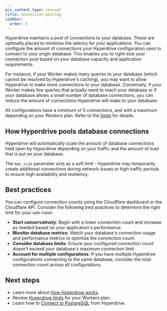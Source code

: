 ```yaml
---
pcx_content_type: concept
title: Connection pooling
sidebar:
  order: 5
---
```


Hyperdrive maintains a pool of connections to your database. These are optimally placed to minimize the latency for your applications. You can configure
the amount of connections your Hyperdrive configuration uses to connect to your origin database. This enables you to right-size your connection pool based on your database capacity and application requirements.

For instance, if your Worker makes many queries to your database (which cannot be resolved by Hyperdrive's caching), you may want to allow Hyperdrive to make more connections to your database.
Conversely, if your Worker makes few queries that actually need to reach your database or if your database allows a small number of database connections, you can reduce the amount of connections Hyperdrive will make to your database.

All configurations have a minimum of 5 connections, and with a maximum depending on your Workers plan. Refer to the [limits](/hyperdrive/platform/limits/) for details.

## How Hyperdrive pools database connections

Hyperdrive will automatically scale the amount of database connections held open by Hyperdrive depending on your traffic and the amount of load that is put on your database.

The `max_size` parameter acts as a soft limit - Hyperdrive may temporarily create additional connections during network issues or high traffic periods to ensure high availability and resiliency.

## Best practices

You can configure connection counts using the Cloudflare dashboard or the Cloudflare API. Consider the following best practices to determine the right limit for your use-case:

- **Start conservatively**: Begin with a lower connection count and increase as needed based on your application's performance.
- **Monitor database metrics**: Watch your database's connection usage and performance metrics to optimize the connection count.
- **Consider database limits**: Ensure your configured connection count doesn't exceed your database's maximum connection limit.
- **Account for multiple configurations**: If you have multiple Hyperdrive configurations connecting to the same database, consider the total connection count across all configurations.

## Next steps

- Learn more about [How Hyperdrive works](/hyperdrive/configuration/how-hyperdrive-works/).
- Review [Hyperdrive limits](/hyperdrive/platform/limits/) for your Workers plan.
- Learn how to [Connect to PostgreSQL](/hyperdrive/examples/connect-to-postgres/) from Hyperdrive.
